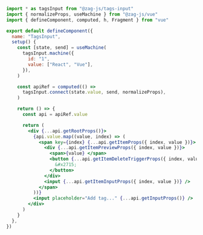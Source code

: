 ```jsx
import * as tagsInput from "@zag-js/tags-input"
import { normalizeProps, useMachine } from "@zag-js/vue"
import { defineComponent, computed, h, Fragment } from "vue"

export default defineComponent({
  name: "TagsInput",
  setup() {
    const [state, send] = useMachine(
      tagsInput.machine({
        id: "1",
        value: ["React", "Vue"],
      }),
    )

    const apiRef = computed(() =>
      tagsInput.connect(state.value, send, normalizeProps),
    )

    return () => {
      const api = apiRef.value

      return (
        <div {...api.getRootProps()}>
          {api.value.map((value, index) => (
            <span key={index} {...api.getItemProps({ index, value })}>
              <div {...api.getItemPreviewProps({ index, value })}>
                <span>{value} </span>
                <button {...api.getItemDeleteTriggerProps({ index, value })}>
                  &#x2715;
                </button>
              </div>
              <input {...api.getItemInputProps({ index, value })} />
            </span>
          ))}
          <input placeholder="Add tag..." {...api.getInputProps()} />
        </div>
      )
    }
  },
})
```
